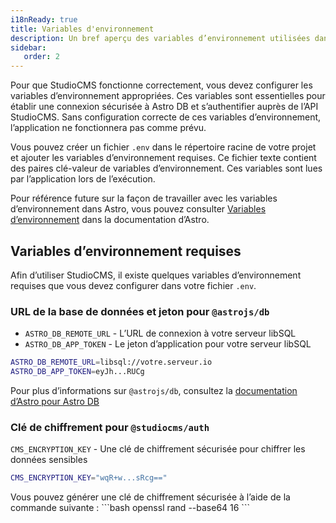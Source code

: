 ```yaml
---
i18nReady: true
title: Variables d'environnement
description: Un bref aperçu des variables d’environnement utilisées dans StudioCMS.
sidebar:
   order: 2
---
```



Pour que StudioCMS fonctionne correctement, vous devez configurer les variables d’environnement appropriées. Ces variables sont essentielles pour établir une connexion sécurisée à Astro DB et s’authentifier auprès de l’API StudioCMS. Sans configuration correcte de ces variables d’environnement, l’application ne fonctionnera pas comme prévu.

Vous pouvez créer un fichier `.env` dans le répertoire racine de votre projet et ajouter les variables d’environnement requises. Ce fichier texte contient des paires clé-valeur de variables d’environnement. Ces variables sont lues par l’application lors de l’exécution.

Pour référence future sur la façon de travailler avec les variables d’environnement dans Astro, vous pouvez consulter [Variables d’environnement](https://docs.astro.build/fr/guides/environment-variables/) dans la documentation d’Astro.

## Variables d’environnement requises

Afin d’utiliser StudioCMS, il existe quelques variables d’environnement requises que vous devez configurer dans votre fichier `.env`.

### URL de la base de données et jeton pour `@astrojs/db`

- `ASTRO_DB_REMOTE_URL` - L’URL de connexion à votre serveur libSQL
- `ASTRO_DB_APP_TOKEN` - Le jeton d’application pour votre serveur libSQL

```bash title=".env"
ASTRO_DB_REMOTE_URL=libsql://votre.serveur.io
ASTRO_DB_APP_TOKEN=eyJh...RUCg
```

<ReadMore>Pour plus d’informations sur `@astrojs/db`, consultez la [documentation d’Astro pour Astro DB](https://docs.astro.build/fr/guides/astro-db/)</ReadMore>

### Clé de chiffrement pour `@studiocms/auth`

`CMS_ENCRYPTION_KEY` - Une clé de chiffrement sécurisée pour chiffrer les données sensibles

```bash title=".env"
CMS_ENCRYPTION_KEY="wqR+w...sRcg=="
```

<Aside type="note" title="Utiliser OpenSSL">
Vous pouvez générer une clé de chiffrement sécurisée à l’aide de la commande suivante :
```bash
openssl rand --base64 16
``` 
</Aside>
